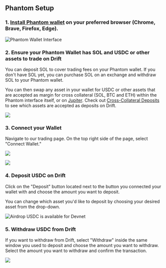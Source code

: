 ## Phantom Setup

### 1. [Install Phantom wallet](https://phantom.app/) on your preferred browser (Chrome, Brave, Firefox, Edge).  

![Phantom Wallet Interface](public/assets/3Ms0a5cuUqfXG93pIRDkK_image.png)

### 2. Ensure your Phantom Wallet has SOL and USDC or other assets to trade on Drift

You can deposit SOL to cover trading fees on your Phantom wallet. If you don't have SOL yet, you can purchase SOL on an exchange and withdraw SOL to your Phantom wallet.

You can then swap any asset in your wallet for USDC or other assets that are accepted as margin for cross collateral (SOL, BTC and ETH) within the Phantom interface itself, or on [Jupiter](https://jup.ag/swap/SOL-USDC). Check out [Cross-Collateral Deposits](<./4 Cross-Collateral Deposits.md>) to see which assets are accepted as deposits on Drift.

![](public/assets/jcnLW71e4_JwiOR7pEIwB_image.png)

### 3. Connect your Wallet  

Navigate to our trading page. On the top right side of the page, select "Connect Wallet."  

![](public/assets/9d2fRiDEH7N0kJ4zdeNeO_image.png)

![](public/assets/XMNnV520NZJxMwclE2sVF_image.png)

### 4. Deposit USDC on Drift

Click on the "Deposit" button located next to the button you connected your wallet with and choose the amount you want to deposit.

You can change which asset you'd like to deposit by choosing your desired asset from the drop-down.

![Airdrop USDC is available for Devnet](public/assets/VAhaqFxb0ZO9Dzz3G4sr9_image.png)

### 5. Withdraw USDC from Drift  

If you want to withdraw from Drift, select "Withdraw" inside the same window you used to deposit and choose the amount you want to withdraw. Select the amount you want to withdraw and confirm the transaction.  

![](public/assets/5pY_6vDUJ0V1cNv8HBGTi_image.png)
